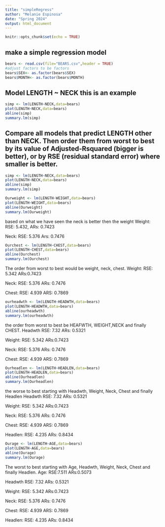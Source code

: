 ```yaml
---
title: "simpleRegress"
author: "Melanie Espinosa"
date: "Spring 2024"
output: html_document
---
```


```r
knitr::opts_chunk$set(echo = TRUE)
```

## make a simple regression model

```r
bears <- read.csv(file="BEARS.csv",header = TRUE)
#adjust factors to be factors
bears$SEX<- as.factor(bears$SEX)
bears$MONTH<- as.factor(bears$MONTH)
```

## Model LENGTH ~ NECK  this is an example  

```r
simp <- lm(LENGTH~NECK,data=bears)
plot(LENGTH~NECK,data=bears)
abline(simp)
summary.lm(simp)
```

## Compare all models that predict LENGTH other than NECK. Then order them from worst to best by its value of Adjusted-Rsquared (bigger is better), or by RSE (residual standard error) where smaller is better. 
```r
simp <- lm(LENGTH~NECK,data=bears)
plot(LENGTH~NECK,data=bears)
abline(simp)
summary.lm(simp)
```
```r
Ourweight <- lm(LENGTH~WEIGHT,data=bears)
plot(LENGTH~WEIGHT,data=bears)
abline(Ourweight)
summary.lm(Ourweight)
```
based on what we have seen the neck is better then the weight 
Weight: RSE: 5.432, ARs: 0.7423
  
Neck: RSE: 5.376 Ars: 0.7476
  
```r
Ourchest <- lm(LENGTH~CHEST,data=bears)
plot(LENGTH~CHEST,data=bears)
abline(Ourchest)
summary.lm(Ourchest)
```
The order from worst to best would be weight, neck, chest. 
Weight: RSE: 5.342 ARs:0.7423
  
Neck: RSE: 5.376 ARs: 0.7476
  
Chest: RSE: 4.939 ARS: 0.7869

```r
ourheadwth <- lm(LENGTH~HEADWTH,data=bears)
plot(LENGTH~HEADWTH,data=bears)
abline(ourheadwth)
summary.lm(ourheadwth)
```

the order from worst to best be HEAFWTH, WEIGHT,NECK and finally CHEST.
Headwth RSE: 7.32 ARs: 0.5321
  
Weight: RSE: 5.342 ARs:0.7423
  
Neck: RSE: 5.376 ARs: 0.7476
  
Chest: RSE: 4.939 ARS: 0.7869
  

```r
Ourheadlen <- lm(LENGTH~HEADLEN,data=bears)
plot(LENGTH~HEADLEN,data=bears)
abline(Ourheadlen)
summary.lm(Ourheadlen)
```

the worse to best starting with Headwth, Weight, Neck, Chest and finally Headlen
Headwth RSE: 7.32 ARs: 0.5321
  
Weight: RSE: 5.342 ARs:0.7423
  
Neck: RSE: 5.376 ARs: 0.7476
  
Chest: RSE: 4.939 ARS: 0.7869
  
Headlen: RSE: 4.235 ARs: 0.8434

```r
Ourage <- lm(LENGTH~AGE,data=bears)
plot(LENGTH~AGE,data=bears)
abline(Ourage)
summary.lm(Ourage)
```

The worst to best starting with Age, Headwth, Weight, Neck, Chest and finally Headlen. 
Age: RSE:7.511 ARs:0.5073
  
Headwth RSE: 7.32 ARs: 0.5321
  
Weight: RSE: 5.342 ARs:0.7423
  
Neck: RSE: 5.376 ARs: 0.7476
  
Chest: RSE: 4.939 ARS: 0.7869
  
Headlen: RSE: 4.235 ARs: 0.8434


